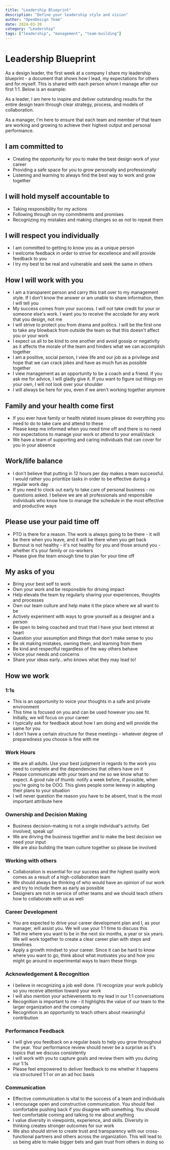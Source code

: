 ```yaml
---
title: "Leadership Blueprint"
description: "Define your leadership style and vision"
author: "OpenDesign Team"
date: 2024-03-20
category: "Leadership"
tags: ["leadership", "management", "team-building"]
---
```


# Leadership Blueprint

<div class="gradient-panel">
  <p>
    As a design leader, the first week at a company I share my leadership blueprint - a document that shows how I lead, my expectations for others and for myself. This is shared with each person whom I manage after our first 1:1. Below is an example:
  </p>
</div>

As a leader, I am here to inspire and deliver outstanding results for the entire design team through clear strategy, process, and models of collaboration.

As a manager, I'm here to ensure that each team and member of that team are working and growing to achieve their highest output and personal performance.

## I am committed to

- Creating the opportunity for you to make the best design work of your career
- Providing a safe space for you to grow personally and professionally
- Listening and learning to always find the best way to work and grow together

## I will hold myself accountable to

- Taking responsibility for my actions
- Following through on my commitments and promises
- Recognizing my mistakes and making changes so as not to repeat them

## I will respect you individually

- I am committed to getting to know you as a unique person
- I welcome feedback in order to strive for excellence and will provide feedback to you
- I try my best to be real and vulnerable and seek the same in others

## How I will work with you

- I am a transparent person and carry this trait over to my management style. If I don't know the answer or am unable to share information, then I will tell you
- My success comes from your success. I will not take credit for your or someone else's work. I want you to receive the accolade for any work that you design, not me
- I will strive to protect you from drama and politics. I will be the first one to take any blowback from outside the team so that this doesn't affect you or your work
- I expect us all to be kind to one another and avoid gossip or negativity as it affects the morale of the team and hinders what we can accomplish together
- I am a positive, social person, I view life and our job as a privilege and hope that we can crack jokes and have as much fun as possible together
- I view management as an opportunity to be a coach and a friend. If you ask me for advice, I will gladly give it. If you want to figure out things on your own, I will not look over your shoulder
- I will always be here for you, even if we aren't working together anymore

## Family and your health come first

- If you ever have family or health related issues please do everything you need to do to take care and attend to these
- Please keep me informed when you need time off and there is no need nor expectations to manage your work or attend to your email/slack
- We have a team of supporting and caring individuals that can cover for you in your absence

## Work/life balance

- I don't believe that putting in 12 hours per day makes a team successful. I would rather you prioritize tasks in order to be effective during a regular work day
- If you need to clock out early to take care of personal business - no questions asked. I believe we are all professionals and responsible individuals who know how to manage the schedule in the most effective and productive ways

## Please use your paid time off

- PTO is there for a reason. The work is always going to be there - it will be there when you leave, and it will be there when you get back
- Burnout is not healthy - it's not healthy for you and those around you - whether it's your family or co-workers
- Please give the team enough time to plan for your time off

## My asks of you

- Bring your best self to work
- Own your work and be responsible for driving impact
- Help elevate the team by regularly sharing your experiences, thoughts and processes
- Own our team culture and help make it the place where we all want to be
- Actively experiment with ways to grow yourself as a designer and a person
- Be open to being coached and trust that I have your best interest at heart
- Question your assumption and things that don't make sense to you
- Be ok making mistakes, owning them, and learning from them
- Be kind and respectful regardless of the way others behave
- Voice your needs and concerns
- Share your ideas early...who knows what they may lead to!

## How we work

### 1:1s

- This is an opportunity to voice your thoughts in a safe and private environment
- This time is focused on you and can be used however you see fit. Initially, we will focus on your career
- I typically ask for feedback about how I am doing and will provide the same for you
- I don't have a certain structure for these meetings - whatever degree of preparedness you choose is fine with me

### Work Hours

- We are all adults. Use your best judgment in regards to the work you need to complete and the dependencies that others have on it
- Please communicate with your team and me so we know what to expect. A good rule of thumb: notify a week before, if possible, when you're going to be OOO. This gives people some leeway in adapting their plans to your situation
- I will never question the reason you have to be absent, trust is the most important attribute here

### Ownership and Decision Making

- Business decision-making is not a single individual's activity. Get involved, speak up!
- We are driving the business together and to make the best decision we need your input
- We are also building the team culture together so please be involved

### Working with others

- Collaboration is essential for our success and the highest quality work comes as a result of a high-collaboration team
- We should always be thinking of who would have an opinion of our work and try to include them as early as possible
- Designers are not in service of other teams and we should teach others how to collaborate with us as well

### Career Development

- You are expected to drive your career development plan and I, as your manager, will assist you. We will use your 1:1 time to discuss this
- Tell me where you want to be in the next six months, a year or six years. We will work together to create a clear career plan with steps and timelines
- Apply a growth mindset to your career. Since it can be hard to know where you want to go, think about what motivates you and how you might go around in experimental ways to learn these things

### Acknowledgement & Recognition

- I believe in recognizing a job well done. I'll recognize your work publicly so you receive attention toward your work
- I will also mention your achievements to my lead in our 1:1 conversations
- Recognition is important to me - it highlights the value of our team to the larger organization and the company
- Recognition is an opportunity to teach others about meaningful contribution

### Performance Feedback

- I will give you feedback on a regular basis to help you grow throughout the year. Your performance review should never be a surprise as it's topics that we discuss consistently
- I will work with you to capture goals and review them with you during our 1:1s
- Please feel empowered to deliver feedback to me whether it happens via structured 1:1 or on an ad hoc basis

### Communication

- Effective communication is vital to the success of a team and individuals
- I encourage open and constructive communication. You should feel comfortable pushing back if you disagree with something. You should feel comfortable coming and talking to me about anything
- I value diversity in viewpoints, experience, and skills. Diversity in thinking creates stronger outcomes for our work
- We also should strive to create trust and transparency with our cross-functional partners and others across the organization. This will lead to us being able to make bigger bets and gain trust from others in doing so